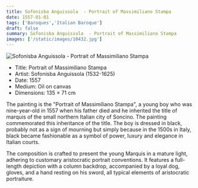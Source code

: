 ```yaml
---
title: Sofonisba Anguissola  - Portrait of Massimiliano Stampa
date: 1557-01-01
tags: ['Baroques','Italian Baroque']
draft: false
summary: Sofonisba Anguissola  - Portrait of Massimiliano Stampa
images: ['/static/images/10432.jpg']
---
```


![Sofonisba Anguissola  - Portrait of Massimiliano Stampa](/static/images/10432.jpg)

* Title: Portrait of Massimiliano Stampa
* Artist: Sofonisba Anguissola  (1532-1625)
* Date: 1557
* Medium: Oil on canvas
* Dimensions: 135 × 71 cm

The painting is the "Portrait of Massimiliano Stampa", a young boy who was nine-year-old in 1557 when his father died and he inherited the title of marquis of the small northern Italian city of Soncino. The painting commemorated this inheritance of the title. The boy is dressed in black, probably not as a sign of mourning but simply because in the 1500s in Italy, black became fashionable as a symbol of power, luxury and elegance in Italian courts. 

The composition is crafted to present the young Marquis in a mature light, adhering to customary aristocratic portrait conventions. It features a full-length depiction with a column backdrop, accompanied by a loyal dog, gloves, and a hand resting on his sword, all typical elements of aristocratic portraiture.
